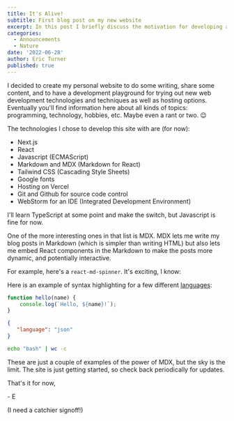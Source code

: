 ---
title: It's Alive!
subtitle: First blog post on my new website
excerpt: In this post I briefly discuss the motivation for developing a personal website, and the technology stack I'm using.
categories:
  - Announcements
  - Nature
date: '2022-06-28'
author: Eric Turner
published: true
---

I decided to create my personal website to do some writing, share some content, and to have a
development playground for trying out new web development technologies and techniques as well as
hosting options. Eventually you'll find information here about all kinds of topics: programming,
technology, hobbies, etc. Maybe even a rant or two. 😉

The technologies I chose to develop this site with are (for now):

- Next.js
- React
- Javascript (ECMAScript)
- Markdown and MDX (Markdown for React)
- Tailwind CSS (Cascading Style Sheets)
- Google fonts
- Hosting on Vercel
- Git and Github for source code control
- WebStorm for an IDE (Integrated Development Environment)

I'll learn TypeScript at some point and make the switch, but Javascript is fine for now.

One of the more interesting ones in that list is MDX. MDX lets me write my blog posts in Markdown (which is simpler than writing HTML)
but also lets me embed React components in the Markdown to make the posts more dynamic, and potentially
interactive.

For example, here's a `react-md-spinner`. It's exciting, I know:

<MDSpinner />

Here is an example of syntax highlighting for a few different [languages](https://rdmd.readme.io/docs/code-blocks):

```jsx
function hello(name) {
    console.log(`Hello, ${name}!`);
}
```

```json
{
   "language": "json"
}
```

```bash
echo "bash" | wc -c
```

These are just a couple of examples of the power of MDX, but the sky is the limit. The
site is just getting started, so check back periodically for updates.

That's it for now,

\- E

(I need a catchier signoff!)
